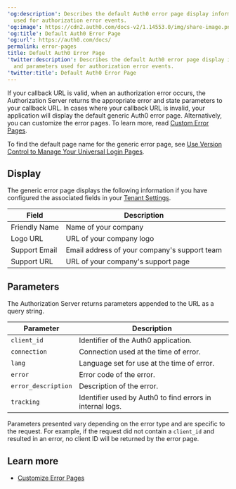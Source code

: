 ---
'og:description': Describes the default Auth0 error page display information and parameters
  used for authorization error events.
'og:image': https://cdn2.auth0.com/docs-v2/1.14553.0/img/share-image.png
'og:title': Default Auth0 Error Page
'og:url': https://auth0.com/docs/
permalink: error-pages
title: Default Auth0 Error Page
'twitter:description': Describes the default Auth0 error page display information
  and parameters used for authorization error events.
'twitter:title': Default Auth0 Error Page
---
If your callback URL is valid, when an authorization error occurs, the <Tooltip tip="Authorization Server: Centralized server that contributes to defining the boundaries of a user’s access. For example, your authorization server can control the data, tasks, and features available to a user." cta="View Glossary" href="/docs/glossary?term=Authorization+Server">Authorization Server</Tooltip> returns the appropriate error and state parameters to your callback URL. In cases where your callback URL is invalid, your application will display the default generic Auth0 error page. Alternatively, you can customize the error pages. To learn more, read [Custom Error Pages](/docs/customize/login-pages/custom-error-pages).

To find the default page name for the generic error page, see [Use Version Control to Manage Your Universal Login Pages](/docs/customize/login-pages/classic-login/version-control).

## Display

The generic error page displays the following information if you have configured the associated fields in your [Tenant Settings](https://manage.auth0.com/#/tenant/).

<table class="table"><thead>
<tr>
<th>Field</th>
<th>Description</th>
</tr>
</thead>
<tbody>
<tr>
<td>Friendly Name</td>
<td>Name of your company</td>
</tr>
<tr>
<td>Logo URL</td>
<td>URL of your company logo</td>
</tr>
<tr>
<td>Support Email</td>
<td>Email address of your company's support team</td>
</tr>
<tr>
<td>Support URL</td>
<td>URL of your company's support page</td>
</tr>
</tbody>
</table>

## Parameters

The Authorization Server returns parameters appended to the URL as a query string.

<table class="table"><thead>
<tr>
<th><strong>Parameter</strong></th>
<th><strong>Description</strong></th>
</tr>
</thead>
<tbody>
<tr>
<td><code>client_id</code></td>
<td>Identifier of the Auth0 application.</td>
</tr>
<tr>
<td><code>connection</code></td>
<td>Connection used at the time of error.</td>
</tr>
<tr>
<td><code>lang</code></td>
<td>Language set for use at the time of error.</td>
</tr>
<tr>
<td><code>error</code></td>
<td>Error code of the error.</td>
</tr>
<tr>
<td><code>error_description</code></td>
<td>Description of the error.</td>
</tr>
<tr>
<td><code>tracking</code></td>
<td>Identifier used by Auth0 to find errors in internal logs.</td>
</tr>
</tbody>
</table>

Parameters presented vary depending on the error type and are specific to the request. For example, if the request did not contain a `client_id` and resulted in an error, no <Tooltip tip="Client ID: Identification value given to your registered resource from Auth0." cta="View Glossary" href="/docs/glossary?term=client+ID">client ID</Tooltip> will be returned by the error page.

## Learn more

* [Customize Error Pages](/docs/customize/login-pages/custom-error-pages)